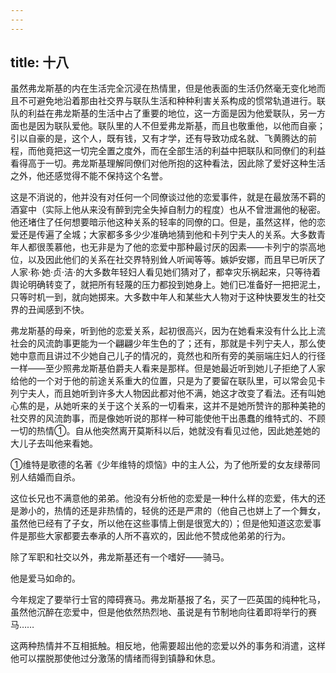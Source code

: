 ```yaml
---
---
---
```

title: 十八
---



虽然弗龙斯基的内在生活完全沉浸在热情里，但是他表面的生活仍然毫无变化地而且不可避免地沿着那由社交界与联队生活和种种利害关系构成的惯常轨道进行。联队的利益在弗龙斯基的生活中占了重要的地位，这一方面是因为他爱联队，另一方面也是因为联队爱他。联队里的人不但爱弗龙斯基，而且也敬重他，以他而自豪；引以自豪的是，这个人，既有钱，又有才学，还有导致功成名就、飞黄腾达的前程，而他竟把这一切完全置之度外，而在全部生活的利益中把联队和同僚们的利益看得高于一切。弗龙斯基理解同僚们对他所抱的这种看法，因此除了爱好这种生活之外，他还感觉得不能不保持这个名誉。

这是不消说的，他并没有对任何一个同僚谈过他的恋爱事件，就是在最放荡不羁的酒宴中（实际上他从来没有醉到完全失掉自制力的程度）也从不曾泄漏他的秘密。他还堵住了任何想要暗示他这种关系的轻率的同僚的口。但是，虽然这样，他的恋爱还是传遍了全城；大家都多多少少准确地猜到他和卡列宁夫人的关系。大多数青年人都很羡慕他，也无非是为了他的恋爱中那种最讨厌的因素——卡列宁的崇高地位，以及因此他们的关系在社交界特别耸人听闻等等。嫉妒安娜，而且早已听厌了人家·称·她·贞·洁·的大多数年轻妇人看见她们猜对了，都幸灾乐祸起来，只等待着舆论明确转变了，就把所有轻蔑的压力都投到她身上。她们已准备好一把把泥土，只等时机一到，就向她掷来。大多数中年人和某些大人物对于这种快要发生的社交界的丑闻感到不快。

弗龙斯基的母亲，听到他的恋爱关系，起初很高兴，因为在她看来没有什么比上流社会的风流韵事更能为一个翩翩少年生色的了；还有，那就是卡列宁夫人，那么使她中意而且讲过不少她自己儿子的情况的，竟然也和所有旁的美丽端庄妇人的行径一样——至少照弗龙斯基伯爵夫人看来是那样。但是她最近听到她儿子拒绝了人家给他的一个对于他的前途关系重大的位置，只是为了要留在联队里，可以常会见卡列宁夫人，而且她听到许多大人物因此都对他不满，她这才改变了看法。还有叫她心焦的是，从她听来的关于这个关系的一切看来，这并不是她所赞许的那种美艳的社交界的风流韵事，而是像她听说的那样一种可能使他干出愚蠢的维特式的、不顾一切的热情①。自从他突然离开莫斯科以后，她就没有看见过他，因此她差她的大儿子去叫他来看她。



①维特是歌德的名著《少年维特的烦恼》中的主人公，为了他所爱的女友绿蒂同别人结婚而自杀。

这位长兄也不满意他的弟弟。他没有分析他的恋爱是一种什么样的恋爱，伟大的还是渺小的，热情的还是非热情的，轻佻的还是严肃的（他自己也姘上了一个舞女，虽然他已经有了子女，所以他在这些事情上倒是很宽大的）；但是他知道这恋爱事件是那些大家都要去奉承的人所不喜欢的，因此他不赞成他弟弟的行为。

除了军职和社交以外，弗龙斯基还有一个嗜好——骑马。

他是爱马如命的。

今年规定了要举行士官的障碍赛马。弗龙斯基报了名，买了一匹英国的纯种牝马，虽然他沉醉在恋爱中，但是他依然热烈地、虽说是有节制地向往着即将举行的赛马……

这两种热情并不互相抵触。相反地，他需要超出他的恋爱以外的事务和消遣，这样他可以摆脱那使他过分激荡的情绪而得到镇静和休息。